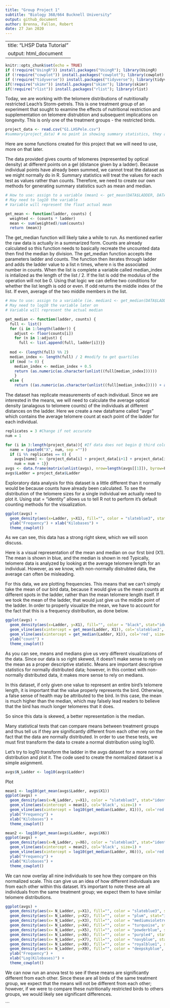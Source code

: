 ```yaml
---
title: "Group Project 1"
subtitle: "Biology 368/664 Bucknell University"
output: github_document
author: Brenna, Fallon, Robert
date: 27 Jan 2020
---
```


---
title: "LHSP Data Tutorial"
output: html_document
---

```r
knitr::opts_chunk$set(echo = TRUE)
if (!require("UsingR")) install.packages("UsingR"); library(UsingR)
if (!require("cowplot")) install.packages("cowplot"); library(cowplot)
if (!require("tidyverse")) install.packages("tidyverse"); library(tidyverse)
if(!require("skimr")) install.packages("skimr"); library(skimr)
if(!require("rlist")) install.packages("rlist"); library(rlist)
```

Today, we are working with the telomere distributions of nutritionally restricted Leach's Storm-petrels. This is one treatment group of an
experiment that sought to examine the effects of nutritional restriction and supplementation on telomere distrubtion and subsequent
implications on longevity. This is only one of the treatment groups - the restricted birds.

```r
project_data <- read.csv("G1.LHSPele.csv")
#summary(project_data) # no point in showing summary statistics, they are incorrectly calculated
```

Here are some functions created for this project that we will need to use, more on that later.

The data provided gives counts of telomeres (represented by optical density) at different points on a gel (distance given by a ladder). 
Because individual points have already been summed, we cannot treat the dataset as we might normally do in R. Summary statistics will
treat the values for each test as values rather than counts. Therefore, we need to create our own methods for generating summary
statistics such as mean and median.
```r
# How to use: assign to a variable (mean1 <- get_mean(DATA$LADDER, DATA$COLUMN)
# May need to log10 the variable
# Variable will represent the float actual mean

get_mean <- function(ladder, counts) {
  weighted <- (counts * ladder)
  mean <- sum(weighted)/sum(counts)
  return (mean)}
```

The get_median function will likely take a while to run. As mentioned earlier the raw data is actually in a summarized form. Counts are 
already calculated so this function needs to basically recreate the uncounted data then find the median by division. The get_median
function accepts the parameters ladder and counts. The function then iterates through ladder and adds the ladder value to a list n times,
where n is the associated number in counts. When the list is complete a variable called median_index is intialized as the length of the
list / 2. If the list is odd the modulus of the operation will not be 0. Using that logic we can define two conditions for whether the
list length is odd or even. If odd returns the middle index of the list. If even, average of the two middle members in the list.
```r
# How to use: assign to a variable (ie. median1 <- get_median(DATA$LADDER, DATA$COLUMN) )
# May need to log10 the variable later on
# Variable will represent the actual median

get_median <- function(ladder, counts) {
  full <- list()
  for (i in 1:length(ladder)) {
    adjust <- floor(counts[i])
    for (n in 1:adjust) {
      full <- list.append(full, ladder[i])}}
  
  mod <- (length(full) %% 2)
  median_index <- length(full) / 2 #modify to get quartiles
  if (mod != 0) {
    median_index <- median_index + 0.5
    return (as.numeric(as.character(unlist((full[median_index])))))
    }
  else {
    return ((as.numeric(as.character(unlist((full[median_index])))) + as.numeric(as.character(unlist((full[median_index + 1])))))/2)}} 
```

The dataset has replicate measurements of each individual. Since we are interested in the means, we will need to calculate the average
optical density (analagous to telomere counts) of the individuals at different distances on the ladder. Here we create a new dataframe
called "avgs" which contains the average telomere count at each point of the ladder for each individual.
```r
replicates = 3 #Change if not accurate
num = 1

for (i in 3:length(project_data)){ #If data does not begin @ third column change accordingly
  name = (paste0("X", num, sep =""))
  if (i %% replicates == 0) {
    avgs[name] <- (project_data[i] + project_data[i+1] + project_data[i+2]) / replicates #If more/less than 3 replicates change to match
    num = num + 1}}
avgs <- data.frame(matrix(unlist(avgs), nrow=length(avgs[[1]]), byrow=F)) #Convert data from list to dataframe
avgs$Ladder = project_data$Ladder
```


Exploratory data analysis for this dataset is a little different than it normally would be because counts have already been calculated. To
see the distribution of the telomere sizes for a single individual we actually need to plot it. Using stat = "identity" allows us to tell
R not to perform it's default counting methods for the visualization.

```r
ggplot(avgs) +
  geom_density(aes(x=Ladder, y=X1), fill="", color = "slateblue3", stat="identity", alpha=.3) +
  ylab("Frequency") + xlab("Kilobases") +
  theme_cowplot()
```

As we can see, this data has a strong right skew, which we will soon discuss.

Here is a visual representation of the mean and median on our first bird (X1). The mean is shown in blue, and the median is shown in red
Typically, telomere data is analyzed by looking at the average telomere length for an individual. However, as we know, with non-normally
distrubted data, the average can often be misleading. 

For this data, we are plotting frequencies. This means that we can't simply take the mean of our bird data, because it would give us the 
mean counts at different spots in the ladder, rather than the mean telomere length itself. If we took the mean of the ladder, that would
just give us the middle point of the ladder. In order to properly visualize the mean, we have to account for the fact that this is a
frequency distribution, as done below. 

```r
ggplot(avgs) +
  geom_density(aes(x=Ladder, y=X1), fill="", color = "black", stat="identity", alpha=.3) +
  geom_vline(aes(xintercept = get_mean(Ladder, X1)), col='slateblue3', size=1) + 
  geom_vline(aes(xintercept = get_median(Ladder, X1)), col='red', size=1) +
  ylab("count") +
  theme_cowplot()
```
As you can see, means and medians give us very different visualizations of the data. Since our data is so right skewed, it doesn't make
sense to rely on the mean as a proper descriptive statistic. Means are important descriptive statistics for normally distributed data; 
however, in this context with non-normally distributed data, it makes more sense to rely on medians. 

In this dataset, if only given one value to represent an entire bird's telomere length, it is important that the value properly represents
the bird. Otherwise, a false sense of health may be attributed to the bird. In this case, the mean is much higher than the median, which 
may falsely lead readers to believe that the bird has much longer telomeres that it does.  

So since this data is skewed, a better representation is the median. 

Many statistical tests that can compare means between treatment groups and thus tell us if they are significantly different from each
other rely on the fact that the data are normally distributed. In order to use these tests, we must first transform the data to create a 
normal distribution using log10.

Let's try to log10 transform the ladder in the avgs dataset for a more normal distribution and plot it. The code used to create the
normalized dataset is a simple asignment.


```r
avgs$N_Ladder <- log10(avgs$Ladder)
```

Plot
```r
mean1 <- log10(get_mean(avgs$Ladder, avgs$X1))
ggplot(avgs) +
  geom_density(aes(x=N_Ladder, y=X1), color = "slateblue3", stat="identity", alpha=.3) +
  geom_vline(aes(xintercept = mean1), col='black', size=1) +
  geom_vline(aes(xintercept = log10(get_median(Ladder, X1))), col='red', size=1) +
  ylab("Frequency") + 
  xlab("Kilobases") + 
  theme_cowplot()

mean2 <- log10(get_mean(avgs$Ladder, avgs$X6))
ggplot(avgs) +
  geom_density(aes(x=N_Ladder, y=X6), color = "slateblue3", stat="identity", alpha=.3) +
  geom_vline(aes(xintercept = mean2), col='black', size=1) +
  geom_vline(aes(xintercept = log10(get_median(Ladder, X6))), col='red', size=1) +
  ylab("Frequency") + 
  xlab("Kilobases") + 
  theme_cowplot()
```

We can now overlay all nine individuals to see how they compare on this normalized scale. This can give us an idea of how different
individuals are from each other within this dataset. It's important to note these are all individuals from the same treatment group; we
expect them to have similar telomere distributions.

```r
ggplot(avgs) + 
  geom_density(aes(x= N_Ladder, y=X1), fill="", color = "slateblue3", stat="identity", alpha=.3) +
  geom_density(aes(x= N_Ladder, y=X2), fill="", color = "plum", stat="identity", alpha=.3) +
  geom_density(aes(x= N_Ladder, y=X3), fill="", color = "mediumvioletred", stat="identity", alpha=.3) +
  geom_density(aes(x= N_Ladder, y=X4), fill="", color = "turquoise", stat="identity", alpha=.3) +
  geom_density(aes(x= N_Ladder, y=X5), fill="", color = "powderblue", stat="identity", alpha=.3) +
  geom_density(aes(x= N_Ladder, y=X6), fill="", color = "purple4", stat="identity", alpha=.3) +
  geom_density(aes(x= N_Ladder, y=X7), fill="", color = "navyblue", stat="identity", alpha=.3) +
  geom_density(aes(x= N_Ladder, y=X8), fill="", color = "royalblue1", stat="identity", alpha=.3) +
  geom_density(aes(x= N_Ladder, y=X9), fill="", color = "deepskyblue", stat="identity", alpha=.3) +
  ylab("Frequency") + 
  xlab("Log(Kilobases)") + 
  theme_cowplot() 
```

We can now run an anova test to see if these means are significantly different from each other. Since these are all birds of the same
treatment group, we expect that the means will not be different from each other; however, if we were to compare these nutritionally
restricted birds to others groups, we would likely see significant differences.

```